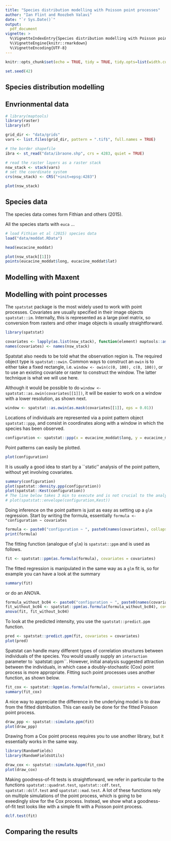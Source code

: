 ```yaml
---
title: "Species distribution modelling with Poisson point processes"
author: "Ian Flint and Roozbeh Valavi"
date: "`r Sys.Date()`"
output: 
  pdf_document
vignette: >
  %\VignetteIndexEntry{Species distribution modelling with Poisson point processes}
  %\VignetteEngine{knitr::rmarkdown}
  %\VignetteEncoding{UTF-8}
---
```


```r
knitr::opts_chunk$set(echo = TRUE, tidy = TRUE, tidy.opts=list(width.cutoff=80), fig.align="center", message = FALSE, warning = FALSE, fig.height=5, fig.width=5)

set.seed(42)
```

## Species distribution modelling


## Envrionmental data

```r
# library(maptools)
library(raster)
library(sf)

grid_dir <- "data/grids"
vars <- list.files(grid_dir, pattern = ".tif$", full.names = TRUE)

# the border shapefile
ibra <- st_read("data/ibraone.shp", crs = 4283, quiet = TRUE)

# read the raster layers as a raster stack
nsw_stack <- stack(vars)
# set the coordinate system
crs(nsw_stack) <- CRS("+init=epsg:4283")

plot(nsw_stack)

```

## Species data
The species data comes form Fithian and others (2015).

All the species starts with `euca` ...

```r
# load Fithian et al (2015) species data
load("data/moddat.RData")

head(eucacine_moddat)

plot(nsw_stack[[1]])
points(eucacine_moddat$long, eucacine_moddat$lat)
```


## Modelling with Maxent


## Modelling with point processes

The `spatstat` package is the most widely used to work with point processes.
Covariates are usually specified in their image objects `spatstat::im`.
Internally, this is represented as a large pixel matrix, so conversion from rasters and other image objects is usually straightforward.

```r
library(spatstat)

covariates <- lapply(as.list(nsw_stack), function(element) maptools::as.im.RasterLayer(element))
names(covariates) <- names(nsw_stack)
```

Spatstat also needs to be told what the observation region is.
The required object type is `spatstat::owin`.
Common ways to construct an `owin` is to either take a fixed rectangle, i.e. `window <- owin(c(0, 100), c(0, 100))`, or to use an existing covariate or raster to construct the window.
The latter technique is what we will use here.

Although it would be possible to do `window <- spatstat::as.owin(covariates[[1]])`, it will be easier to work on a window with a lower resolution, as shown next.

```r
window <- spatstat::as.owin(as.mask(covariates[[1]], eps = 0.01))
```

Locations of individuals are represented via a point pattern object `spatstat::ppp`, and consist in coordinates along with a window in which the species has been observed.

```r
configuration <- spatstat::ppp(x = eucacine_moddat$long, y = eucacine_moddat$lat, window = window)
```

Point patterns can easily be plotted.

```r
plot(configuration)
```

It is usually a good idea to start by a ``static'' analysis of the point pattern, without yet involving covariates.

```r
summary(configuration)
plot(spatstat::density.ppp(configuration))
plot(spatstat::Kest(configuration))
# The line below takes 3 min to execute and is not crucial to the analysis.
# plot(spatstat::envelope(configuration,Kest))
```

Doing inference on the point pattern is just as easy as setting up a `glm` regression.
Start by writing the formula, essentially `formula <- "configuration ~ covariates`

```r
formula <- paste0("configuration ~ ", paste0(names(covariates), collapse = " + "))
print(formula)
```

The fitting function (analogue of `glm`) is `spatstat::ppm` and is used as follows.

```r
fit <- spatstat::ppm(as.formula(formula), covariates = covariates)
```

The fitted regression is manipulated in the same way as a `glm` fit is, so for example you can have a look at the summary

```r
summary(fit)
```

or do an ANOVA.

```r
formula_without_bc04 <- paste0("configuration ~ ", paste0(names(covariates)[-2], collapse = " + "))
fit_without_bc04 <- spatstat::ppm(as.formula(formula_without_bc04), covariates = covariates)
anova(fit, fit_without_bc04)
```

To look at the predicted intensity, you use the `spatstat::predict.ppm` function.

```r
pred <- spatstat::predict.ppm(fit, covariates = covariates)
plot(pred)
```

Spatstat can handle many different types of correlation structures between individuals of the species.
You would usually supply an `interaction` parameter to `spatstat::ppm``.
However, initial analysis suggested attraction between the individuals, in which case a doubly-stochastic (Cox) point process is more appropriate.
Fitting such point processes uses another function, as shown below.

```r
fit_cox <- spatstat::kppm(as.formula(formula), covariates = covariates, clusters = "LGCP")
summary(fit_cox)
```

A nice way to appreciate the difference in the underlying model is to draw from the fitted distribution.
This can easily be done for the fitted Poisson point process.

```r
draw_ppp <- spatstat::simulate.ppm(fit)
plot(draw_ppp)
```

Drawing from a Cox point process requires you to use another library, but it essentially works in the same way.

```r
library(RandomFields)
library(RandomFieldsUtils)

draw_cox <- spatstat::simulate.kppm(fit_cox)
plot(draw_cox)
```

Making goodness-of-fit tests is straightforward, we refer in particular to the functions `spatstat::quadrat.test`, `spatstat::cdf.test`, `spatstat::dclf.test` and `spatstat::mad.test`.
A lot of these functions rely on multiple simulations of the point process, which is going to be exeedingly slow for the Cox process.
Instead, we show what a goodness-of-fit test looks like with a simple fit with a Poisson point process.

```r
dclf.test(fit)
```

## Comparing the results



